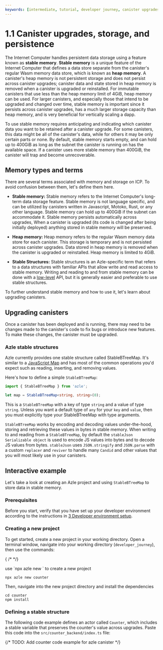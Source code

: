 ```yaml
---
keywords: [intermediate, tutorial, developer journey, canister upgrades, canister storage, data persistence]
---
```


# 1.1 Canister upgrades, storage, and persistence

The Internet Computer handles persistent data storage using a feature known as **stable memory**. **Stable memory** is a unique feature of the Internet Computer that defines a data store separate from the canister's regular Wasm memory data store, which is known as **heap memory**. A canister's heap memory is not persistent storage and does not persist across canister upgrades; canister data and state stored in heap memory is removed when a canister is upgraded or reinstalled. For immutable canisters that use less than the heap memory limit of 4GiB, heap memory can be used. For larger canisters, and especially those that intend to be upgraded and changed over time, stable memory is important since it persists across canister upgrades, has a much larger storage capacity than heap memory, and is very beneficial for vertically scaling a dapp.

To use stable memory requires anticipating and indicating which canister data you want to be retained after a canister upgrade. For some canisters, this data might be all of the canister's data, while for others it may be only certain parts or none. By default, stable memory starts empty, and can hold up to 400GiB as long as the subnet the canister is running on has the available space. If a canister uses more stable memory than 400GiB, the canister will trap and become unrecoverable.

## Memory types and terms

There are several terms associated with memory and storage on ICP. To avoid confusion between them, let's define them here.

- **Stable memory:** Stable memory refers to the Internet Computer's long-term data storage feature. Stable memory is not language specific, and can be utilized by canisters written in Javascript, Motoko, Rust, or any other language. Stable memory can hold up to 400GiB if the subnet can accommodate it. Stable memory persists automatically across upgrades, When a canister is upgraded (its code is changed after being initially deployed) anything stored in stable memory will be preserved.

- **Heap memory:** Heap memory refers to the regular Wasm memory data store for each canister. This storage is temporary and is not persisted across canister upgrades. Data stored in heap memory is removed when the canister is upgraded or reinstalled. Heap memory is limited to 4GiB.

- **Stable Structures:** Stable structures is an Azle-specific term that refers to a data structures with familiar APIs that allow write and read access to stable memory. Writing and reading to and from stable memory can be done with a [low-level](https://demergent-labs.github.io/azle/reference/stable_memory/stable_memory.html) API, but it is generally easier and preferable to use stable structures.

To further understand stable memory and how to use it, let's learn about upgrading canisters.

## Upgrading canisters

Once a canister has been deployed and is running, there may need to be changes made to the canister's code to fix bugs or introduce new features. To make these changes, the canister must be upgraded.


### Azle stable structures

Azle currently provides one stable structure called StableBTreeMap. It's similar to a [JavaScript Map](https://developer.mozilla.org/en-US/docs/Web/JavaScript/Reference/Global_Objects/Map) and has most of the common operations you'd expect such as reading, inserting, and removing values.

Here's how to define a simple `StableBTreeMap`:

```ts
import { StableBTreeMap } from 'azle';

let map = StableBTreeMap<string, string>(0);
```

This is a `StableBTreeMap` with a key of type `string` and a value of type `string`. Unless you want a default type of `any` for your `key` and `value`, then you must explicitly type your StableBTreeMap with type arguments.

`StableBTreeMap` works by encoding and decoding values under-the-hood, storing and retrieving these values in bytes in stable memory. When writing to and reading from a `StableBTreeMap`, by default the `stableJson Serializable object` is used to encode JS values into bytes and to decode JS values from bytes. `stableJson` uses `JSON.stringify` and `JSON.parse` with a custom `replacer` and `reviver` to handle many `Candid` and other values that you will most likely use in your canisters.

## Interactive example
Let's take a look at creating an Azle project and using `StableBTreeMap` to store data in stable memory.

### Prerequisites

Before you start, verify that you have set up your developer environment according to the instructions in [3 Developer environment setup](/docs/developer-journey/level-0/dev-env).

### Creating a new project

To get started, create a new project in your working directory. Open a terminal window, navigate into your working directory (`developer_journey`), then use the commands:


{ /* <AdornedTabs groupId="version">
<TabItem value="0-17-0" label="dfx v0.17.0 or newer" default> */}

<Tabs>
  <TabItem value="0-20-0" label="azle v0.18.0 or newer" default>
  use `npx azle new <project_name>` to create a new project
  
  ```
  npx azle new counter
  ```
  Then, navigate into the new project directory and install the dependencies

  ```
  cd counter
  npm install
  ```

  </TabItem>
</Tabs>


### Defining a stable structure

The following code example defines an actor called `Counter`, which includes a stable variable that preserves the counter's value across upgrades. Paste this code into the `src/counter_backend/index.ts` file:

{/* TODO: Add counter code example for azle canister */}
